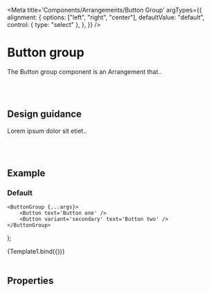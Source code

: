 

<Meta
	title='Components/Arrangements/Button Group'
	argTypes={{
		alignment: {
			options: ["left", "right", "center"],
			defaultValue: "default",
			control: { type: "select" },
		},
	}}
/>

# Button group

The Button group component is an Arrangement that..

<br />
<br />

## Design guidance

Lorem ipsum dolor sit etiet..

<br />
<br />

## Example

### Default

	<ButtonGroup {...args}>
		<Button text='Button one' />
		<Button variant='secondary' text='Button two' />
	</ButtonGroup>
);

<Canvas>
	<Story
		name='Default'
		args={{
			size: "medium",
			alignment: "left",
		}}
	>
		{Template1.bind({})}
	</Story>
</Canvas>

<br />
<br />

## Properties

<Props story='Default' />

<br />
<br />
